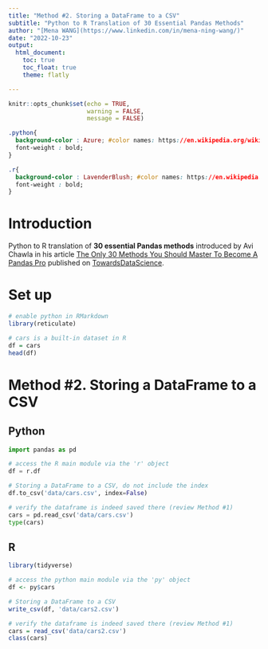 ```yaml
---
title: "Method #2. Storing a DataFrame to a CSV"
subtitle: "Python to R Translation of 30 Essential Pandas Methods"
author: "[Mena WANG](https://www.linkedin.com/in/mena-ning-wang/)"
date: "2022-10-23"
output: 
  html_document:
    toc: true
    toc_float: true
    theme: flatly

---
```


```r
knitr::opts_chunk$set(echo = TRUE,
                      warning = FALSE,
                      message = FALSE)
```


```css

.python{
  background-color : Azure; #color names: https://en.wikipedia.org/wiki/Web_colors
  font-weight : bold;
}

.r{
  background-color : LavenderBlush; #color names: https://en.wikipedia.org/wiki/Web_colors
  font-weight : bold;
}

```

# Introduction

Python to R translation of **30 essential Pandas methods** introduced by Avi Chawla in his article [The Only 30 Methods You Should Master To Become A Pandas Pro](https://towardsdatascience.com/the-only-30-methods-you-should-master-to-become-a-pandas-pro-749795084bb2) published on [TowardsDataScience](https://towardsdatascience.com/).

# Set up

```r
# enable python in RMarkdown
library(reticulate)

# cars is a built-in dataset in R
df = cars
head(df)

```

# Method #2. Storing a DataFrame to a CSV

## Python

```python
import pandas as pd

# access the R main module via the 'r' object
df = r.df

# Storing a DataFrame to a CSV, do not include the index
df.to_csv('data/cars.csv', index=False)

# verify the dataframe is indeed saved there (review Method #1)
cars = pd.read_csv('data/cars.csv')
type(cars)

```

## R

```r

library(tidyverse)

# access the python main module via the 'py' object
df <- py$cars

# Storing a DataFrame to a CSV
write_csv(df, 'data/cars2.csv')

# verify the dataframe is indeed saved there (review Method #1)
cars = read_csv('data/cars2.csv')
class(cars)

```



